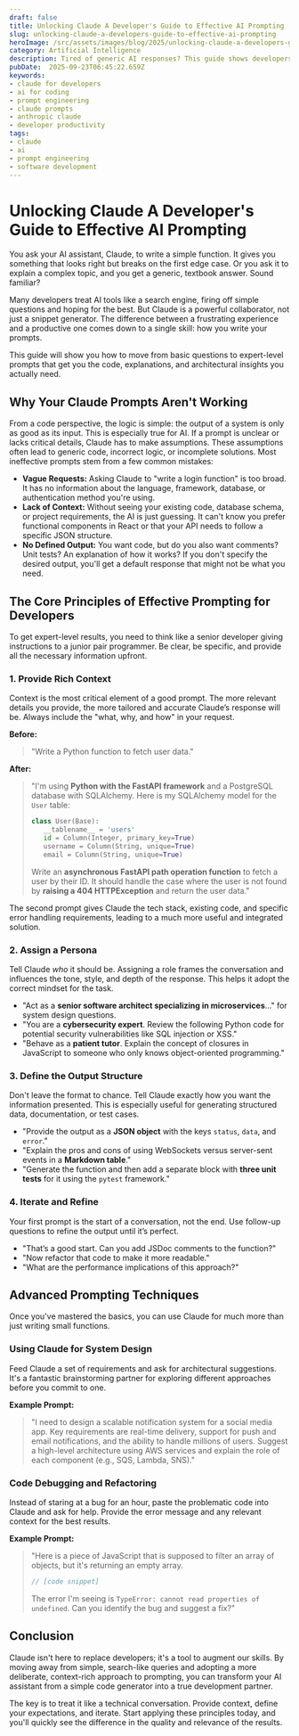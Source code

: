 ```yaml
---
draft: false
title: Unlocking Claude A Developer's Guide to Effective AI Prompting
slug: unlocking-claude-a-developers-guide-to-effective-ai-prompting
heroImage: /src/assets/images/blog/2025/unlocking-claude-a-developers-guide-to-effective-ai-prompting.png
category: Artificial Intelligence
description: Tired of generic AI responses? This guide shows developers how to write effective Claude prompts for coding, debugging, and system design. Move beyond basic questions and get expert-level results from your AI assistant.
pubDate:  2025-09-23T06:45:22.659Z
keywords:
- claude for developers
- ai for coding
- prompt engineering
- claude prompts
- anthropic claude
- developer productivity
tags:
- claude
- ai
- prompt engineering
- software development
---
```


# Unlocking Claude A Developer's Guide to Effective AI Prompting

You ask your AI assistant, Claude, to write a simple function. It gives you something that looks right but breaks on the first edge case. Or you ask it to explain a complex topic, and you get a generic, textbook answer. Sound familiar?

Many developers treat AI tools like a search engine, firing off simple questions and hoping for the best. But Claude is a powerful collaborator, not just a snippet generator. The difference between a frustrating experience and a productive one comes down to a single skill: how you write your prompts.

This guide will show you how to move from basic questions to expert-level prompts that get you the code, explanations, and architectural insights you actually need.

## Why Your Claude Prompts Aren't Working

From a code perspective, the logic is simple: the output of a system is only as good as its input. This is especially true for AI. If a prompt is unclear or lacks critical details, Claude has to make assumptions. These assumptions often lead to generic code, incorrect logic, or incomplete solutions. Most ineffective prompts stem from a few common mistakes:

*   **Vague Requests:** Asking Claude to "write a login function" is too broad. It has no information about the language, framework, database, or authentication method you're using.
*   **Lack of Context:** Without seeing your existing code, database schema, or project requirements, the AI is just guessing. It can't know you prefer functional components in React or that your API needs to follow a specific JSON structure.
*   **No Defined Output:** You want code, but do you also want comments? Unit tests? An explanation of how it works? If you don't specify the desired output, you'll get a default response that might not be what you need.

## The Core Principles of Effective Prompting for Developers

To get expert-level results, you need to think like a senior developer giving instructions to a junior pair programmer. Be clear, be specific, and provide all the necessary information upfront.

### 1. Provide Rich Context

Context is the most critical element of a good prompt. The more relevant details you provide, the more tailored and accurate Claude’s response will be. Always include the "what, why, and how" in your request.

**Before:**
> "Write a Python function to fetch user data."

**After:**
> "I'm using **Python with the FastAPI framework** and a PostgreSQL database with SQLAlchemy. Here is my SQLAlchemy model for the `User` table:
> ```python
> class User(Base):
>    __tablename__ = 'users'
>    id = Column(Integer, primary_key=True)
>    username = Column(String, unique=True)
>    email = Column(String, unique=True)
> ```
> Write an **asynchronous FastAPI path operation function** to fetch a user by their ID. It should handle the case where the user is not found by **raising a 404 HTTPException** and return the user data."

The second prompt gives Claude the tech stack, existing code, and specific error handling requirements, leading to a much more useful and integrated solution.

### 2. Assign a Persona

Tell Claude *who* it should be. Assigning a role frames the conversation and influences the tone, style, and depth of the response. This helps it adopt the correct mindset for the task.

*   "Act as a **senior software architect specializing in microservices**..." for system design questions.
*   "You are a **cybersecurity expert**. Review the following Python code for potential security vulnerabilities like SQL injection or XSS."
*   "Behave as a **patient tutor**. Explain the concept of closures in JavaScript to someone who only knows object-oriented programming."

### 3. Define the Output Structure

Don't leave the format to chance. Tell Claude exactly how you want the information presented. This is especially useful for generating structured data, documentation, or test cases.

*   "Provide the output as a **JSON object** with the keys `status`, `data`, and `error`."
*   "Explain the pros and cons of using WebSockets versus server-sent events in a **Markdown table**."
*   "Generate the function and then add a separate block with **three unit tests** for it using the `pytest` framework."

### 4. Iterate and Refine

Your first prompt is the start of a conversation, not the end. Use follow-up questions to refine the output until it’s perfect.

*   "That’s a good start. Can you add JSDoc comments to the function?"
*   "Now refactor that code to make it more readable."
*   "What are the performance implications of this approach?"

## Advanced Prompting Techniques

Once you've mastered the basics, you can use Claude for much more than just writing small functions.

### Using Claude for System Design
Feed Claude a set of requirements and ask for architectural suggestions. It's a fantastic brainstorming partner for exploring different approaches before you commit to one.

**Example Prompt:**
> "I need to design a scalable notification system for a social media app. Key requirements are real-time delivery, support for push and email notifications, and the ability to handle millions of users. Suggest a high-level architecture using AWS services and explain the role of each component (e.g., SQS, Lambda, SNS)."

### Code Debugging and Refactoring
Instead of staring at a bug for an hour, paste the problematic code into Claude and ask for help. Provide the error message and any relevant context for the best results.

**Example Prompt:**
> "Here is a piece of JavaScript that is supposed to filter an array of objects, but it's returning an empty array.
> ```javascript
> // [code snippet]
> ```
> The error I'm seeing is `TypeError: cannot read properties of undefined`. Can you identify the bug and suggest a fix?"

## Conclusion

Claude isn't here to replace developers; it's a tool to augment our skills. By moving away from simple, search-like queries and adopting a more deliberate, context-rich approach to prompting, you can transform your AI assistant from a simple code generator into a true development partner.

The key is to treat it like a technical conversation. Provide context, define your expectations, and iterate. Start applying these principles today, and you'll quickly see the difference in the quality and relevance of the results.
